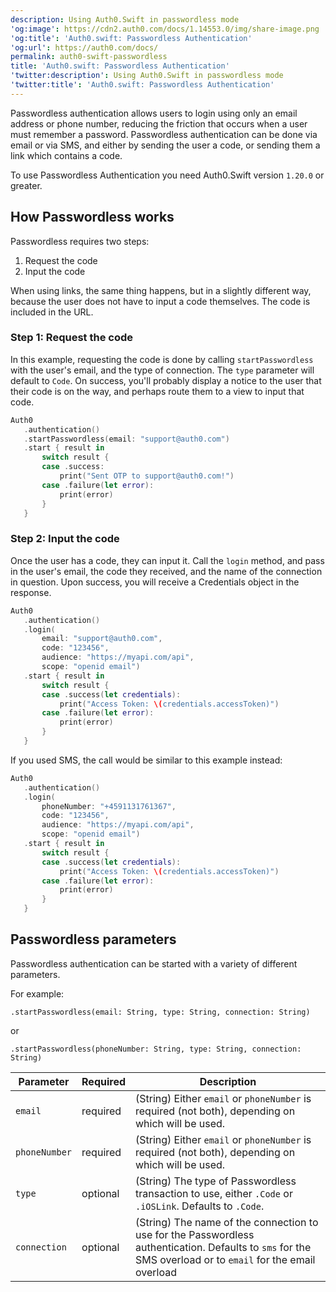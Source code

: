 ```yaml
---
description: Using Auth0.Swift in passwordless mode
'og:image': https://cdn2.auth0.com/docs/1.14553.0/img/share-image.png
'og:title': 'Auth0.swift: Passwordless Authentication'
'og:url': https://auth0.com/docs/
permalink: auth0-swift-passwordless
title: 'Auth0.swift: Passwordless Authentication'
'twitter:description': Using Auth0.Swift in passwordless mode
'twitter:title': 'Auth0.swift: Passwordless Authentication'
---
```

<Tooltip tip="Passwordless: Form of authentication that does not rely on a password as the first factor." cta="View Glossary" href="/docs/glossary?term=Passwordless">Passwordless</Tooltip> authentication allows users to login using only an email address or phone number, reducing the friction that occurs when a user must remember a password. Passwordless authentication can be done via email or via SMS, and either by sending the user a code, or sending them a link which contains a code.

To use Passwordless Authentication you need Auth0.Swift version `1.20.0` or greater.

## How Passwordless works

Passwordless requires two steps:

1. Request the code
2. Input the code

When using links, the same thing happens, but in a slightly different way, because the user does not have to input a code themselves. The code is included in the URL.

### Step 1: Request the code

In this example, requesting the code is done by calling `startPasswordless` with the user's email, and the type of connection. The `type` parameter will default to `Code`. On success, you'll probably display a notice to the user that their code is on the way, and perhaps route them to a view to input that code.

```swift lines
Auth0
   .authentication()
   .startPasswordless(email: "support@auth0.com")
   .start { result in
       switch result {
       case .success:
           print("Sent OTP to support@auth0.com!")
       case .failure(let error):
           print(error)
       }
   }
```

### Step 2: Input the code

Once the user has a code, they can input it. Call the `login` method, and pass in the user's email, the code they received, and the name of the connection in question. Upon success, you will receive a Credentials object in the response.

```swift lines
Auth0
   .authentication()
   .login(
       email: "support@auth0.com", 
       code: "123456", 
       audience: "https://myapi.com/api",
       scope: "openid email")
   .start { result in
       switch result {
       case .success(let credentials):
           print("Access Token: \(credentials.accessToken)")
       case .failure(let error):
           print(error)
       }
   }
```

If you used SMS, the call would be similar to this example instead:

```swift lines
Auth0
   .authentication()
   .login(
       phoneNumber: "+4591131761367", 
       code: "123456", 
       audience: "https://myapi.com/api",
       scope: "openid email")
   .start { result in
       switch result {
       case .success(let credentials):
           print("Access Token: \(credentials.accessToken)")
       case .failure(let error):
           print(error)
       }
   }
```

## Passwordless parameters

Passwordless authentication can be started with a variety of different parameters.

For example:

`.startPasswordless(email: String, type: String, connection: String)`

or

`.startPasswordless(phoneNumber: String, type: String, connection: String)`

| **Parameter** | **Required** | **Description** |
| --- | --- | --- |
| `email` | required | (String) Either `email` or `phoneNumber` is required (not both), depending on which will be used. |
| `phoneNumber` | required | (String) Either `email` or `phoneNumber` is required (not both), depending on which will be used. |
| `type` | optional | (String) The type of Passwordless transaction to use, either `.Code` or `.iOSLink`. Defaults to `.Code`. |
| `connection` | optional | (String) The name of the connection to use for the Passwordless authentication. Defaults to `sms` for the SMS overload or to `email` for the email overload |